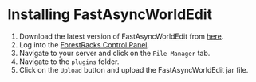# Installing FastAsyncWorldEdit

1. Download the latest version of FastAsyncWorldEdit from [here](https://ci.athion.net/job/FastAsyncWorldEdit/).
2. Log into the [ForestRacks Control Panel](https://panel.forestracks.com).
3. Navigate to your server and click on the `File Manager` tab.
4. Navigate to the `plugins` folder.
5. Click on the `Upload` button and upload the FastAsyncWorldEdit jar file.